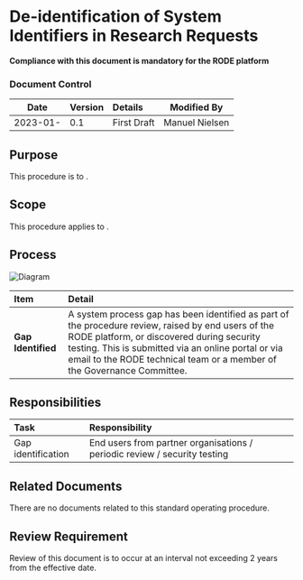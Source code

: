 # De-identification of System Identifiers in Research Requests

**Compliance with this document is mandatory for the RODE platform**

### Document Control

|   Date   | Version | Details     |  Modified By   |
| :------: | :------ | :---------- | :------------: |
| 2023-01- | 0.1     | First Draft | Manuel Nielsen |

## Purpose

This procedure is to .

## Scope

This procedure applies to .

## Process

![Diagram](/media/diagrams/technical/process-11.drawio.svg)

| Item               | Detail                                                                                                                                                                                                                                                                             |
| :----------------- | :--------------------------------------------------------------------------------------------------------------------------------------------------------------------------------------------------------------------------------------------------------------------------------- |
| **Gap Identified** | A system process gap has been identified as part of the procedure review, raised by end users of the RODE platform, or discovered during security testing. This is submitted via an online portal or via email to the RODE technical team or a member of the Governance Committee. |

## Responsibilities

| Task               | Responsibility                                                            |
| :----------------- | :------------------------------------------------------------------------ |
| Gap identification | End users from partner organisations / periodic review / security testing |

## Related Documents

There are no documents related to this standard operating procedure.

## Review Requirement

Review of this document is to occur at an interval not exceeding 2 years from the effective date.
